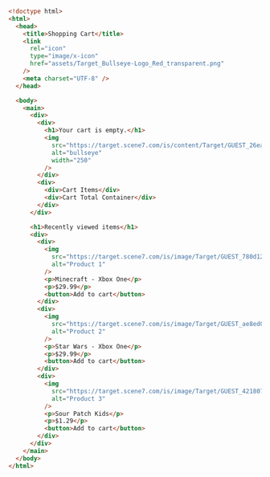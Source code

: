 
<FileTree>
  <FileTree.File name="index.html" />
  <FileTree.File name="index.css" />
</FileTree>

```css filename="index.css"

```

```html filename="index.html"
<!doctype html>
<html>
  <head>
    <title>Shopping Cart</title>
    <link
      rel="icon"
      type="image/x-icon"
      href="assets/Target_Bullseye-Logo_Red_transparent.png"
    />
    <meta charset="UTF-8" />
  </head>

  <body>
    <main>
      <div>
        <div>
          <h1>Your cart is empty.</h1>
          <img
            src="https://target.scene7.com/is/content/Target/GUEST_26eaf754-af71-48ba-9286-d884b7fed1d8"
            alt="bullseye"
            width="250"
          />
        </div>
        <div>
          <div>Cart Items</div>
          <div>Cart Total Container</div>
        </div>
      </div>

      <h1>Recently viewed items</h1>
      <div>
        <div>
          <img
            src="https://target.scene7.com/is/image/Target/GUEST_780d12cc-79ae-474b-a4a3-0de8477746f5?qlt=65&fmt=webp&hei=154&wid=154"
            alt="Product 1"
          />
          <p>Minecraft - Xbox One</p>
          <p>$29.99</p>
          <button>Add to cart</button>
        </div>
        <div>
          <img
            src="https://target.scene7.com/is/image/Target/GUEST_ae8ed07e-fca7-47fb-9210-c4dbd739f6ec?qlt=65&fmt=webp&hei=154&wid=154"
            alt="Product 2"
          />
          <p>Star Wars - Xbox One</p>
          <p>$29.99</p>
          <button>Add to cart</button>
        </div>
        <div>
          <img
            src="https://target.scene7.com/is/image/Target/GUEST_421807fd-cbe0-4b54-8e86-ccaed1dfca4d?qlt=65&fmt=webp&hei=154&wid=154"
            alt="Product 3"
          />
          <p>Sour Patch Kids</p>
          <p>$1.29</p>
          <button>Add to cart</button>
        </div>
      </div>
    </main>
  </body>
</html>
```
